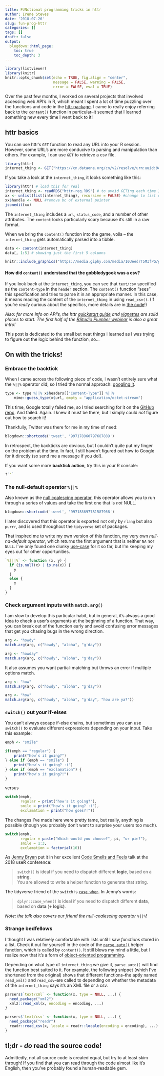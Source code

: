 ```yaml
---
title: FUNctional programming tricks in httr
author: Irene Steves
date: '2018-07-26'
slug: fun-prog-httr
categories: []
tags: []
draft: false
output:
  blogdown::html_page:
    toc: true
    toc_depth: 3
---
```


```r
library(listviewer)
library(knitr)
knitr::opts_chunk$set(echo = TRUE, fig.align = "center", 
                      message = FALSE, warning = FALSE,
                      error = FALSE, eval = TRUE)
```

Over the past few months, I worked on several projects that involved accessing web API's in R, which meant I spent a lot of time puzzling over the functions and code in the [httr package](https://github.com/r-lib/httr). I came to really enjoy referring back to the [`content()`](https://github.com/r-lib/httr/blob/1fc659856602f60ff75eb01903513244e3491ec2/R/content.r) function in particular--it seemed that I learned something new every time I went back to it!

## httr basics

You can use httr's `GET` function to read any URL into your R session. However, some URL's are more conducive to parsing and manipulation than others. For example, I can use `GET` to retrieve a csv file.

```r
library(httr)
internet_thing <- GET("https://cn.dataone.org/cn/v2/resolve/urn:uuid:9e123f84-ce0d-4094-b898-c9e73680eafa")
```

If you take a look at the `internet_thing`, it looks something like this: 

```r
library(httr) # load this for real
internet_thing <- readRDS("httr-req.RDS") # to avoid GETing each time I knit
xx <- unlist(list(internet_thing), recursive = FALSE) #change to list class
xx$handle <- NULL #remove bc of external pointer
jsonedit(xx)
```

The `internet_thing` includes a `url`, `status_code`, and a number of other attributes. The `content` looks particularly scary because it's still in a raw format. 

When we bring the `content()` function into the game, voila -- the `internet_thing` gets automatically parsed into a tibble. 

```r
data <- content(internet_thing)
data[, 1:5] # showing just the first 5 columns
```

```r
knitr::include_graphics("https://media.giphy.com/media/10UeedrT5MIfPG/giphy.gif")
```

#### How did `content()` understand that the gobbledygook was a csv?

If you look back at the `internet_thing`, you can see that `text/csv` specified as the `content-type` in the `header` section. The `content()` function "sees" this specification and tries to parse it in an appropriate manner.  In this case, it means reading the content of the `internet_thing` in using `read_csv()`. (If you're _really_ curious about the specifics, more details are in [the code](https://github.com/r-lib/httr/blob/1fc659856602f60ff75eb01903513244e3491ec2/R/content-parse.r#L66)!)

_Also: for more info on API's, the httr [quickstart guide](http://httr.r-lib.org/articles/quickstart.html) and [vignettes](http://httr.r-lib.org/articles/api-packages.html) are solid places to start. The first half of the [RStudio Plumber webinar](https://rstd.io/plumber-webinar) is also a great intro!_  

This post is dedicated to the small but neat things I learned as I was trying to figure out the logic behind the function, so...

## On with the **tricks**!

### Embrace the backtick

When I came across the following piece of code, I wasn't entirely sure what the `%||%` operator did, so I tried the normal approach: [googling it](https://www.google.com/search?q=%25%7C%7C%25&oq=%25%7C%7C%25&aqs=chrome..69i57.3928j0j7&sourceid=chrome&ie=UTF-8). 

```r
type <- type %||% x$headers[["Content-Type"]] %||%
    mime::guess_type(x$url, empty = "application/octet-stream")
```

This time, Google totally failed me, so I tried  searching for it on the [GitHub repo](https://github.com/r-lib/httr/search?q=%25%7C%7C%25&unscoped_q=%25%7C%7C%25). And failed. Again.  I knew it must be there, but I simply could _not_ figure out how to search it! 

Thankfully, Twitter was there for me in my time of need:

```r
blogdown::shortcode('tweet', '997178960797687809')
```

In retrospect, the backticks are obvious, but I couldn't quite put my finger on the problem at the time. In fact, I still haven't figured out how to Google for it directly (so send me a message if you do!).  

If you want some more **backtick action**, try this in your R console: 

```r
?`'`
```

### The null-default operator `%||%`

Also known as the [null coalescing operator](https://en.wikipedia.org/wiki/Null_coalescing_operator), this operator allows you to run through a series of values and take the first one that is _not_ NULL. 

```r
blogdown::shortcode('tweet', '997183697781587968')
```

I later discovered that this operator is exported not only by `rlang` but also `purrr`, and is used throughout the `tidyverse` set of packages.

That inspired me to write my own version of this function, my very own *null-na-default operator*, which returns the first argument that is neither `NA` nor `NULL`. I've only found one clunky [use-case](https://github.com/NCEAS/metajam/blob/51b7e54c4ac923a98685d4854191a8d92dc2891c/R/download_d1_data.R#L140) for it so far, but I'm keeping my eyes out for other opportunities.  

```r
`%|||%` <- function (x, y) {
  if (is.null(x) | is.na(x)) {
    y
  }
  else {
    x
  }
}
```

### Check argument inputs with `match.arg()`

I am slow to develop this particular habit, but in general, it's always a good idea to check a user's arguments at the beginning of a function. That way, you can break out of the function early and avoid confusing error messages that get you chasing bugs in the wrong direction.  

```r
arg <- "howdy"
match.arg(arg, c("howdy", "aloha", "g'day"))

arg <- "howday"
match.arg(arg, c("howdy", "aloha", "g'day"))
```

It also assumes you want partial-matching but throws an error if multiple options match.

```r
arg <- "how"
match.arg(arg, c("howdy", "aloha", "g'day"))

arg <- "how"
match.arg(arg, c("howdy", "aloha", "g'day", "how are ya?"))
```

### `switch()` out your if-elses

You can't always escape if-else chains, but sometimes you can use `switch()` to evaluate different expressions depending on your input. Take this example:

```r
emph <- "smile"

if(emph == "regular") {
    print("how's it going?")
} else if (emph == "smile") {
    print("how's it going? :)")
} else if (emph == "exclamation") {
    print("how's it going?!")
}
```

versus

```r
switch(emph,
       regular = print("how's it going?"),
       smile = print("how's it going? :)"),
       exclamation = print("how goes?!"))
```

The changes I've made here were pretty tame, but really, anything is possible (though you probably don't want to surprise your users too much).

```r
switch(emph,
       regular = paste("Which would you choose?", pi, "or pie?"),
       smile = 1:3,
       exclamation = factorial(10))
```

As [Jenny Bryan](https://twitter.com/jennybryan) put it in her excellent [Code Smells and Feels](rstd.io/code-smells) talk at the 2018 useR conference:

> `switch()` is ideal if you need to dispatch different **logic**, based on a **string**.  
> You are allowed to write a helper function to generate that string.

The tidyverse friend of the `switch` is [`case_when`](https://dplyr.tidyverse.org/reference/case_when.html). In Jenny's words: 

> `dplyr::case_when()` is ideal if you need to dispatch different **data**, based on **data (+ logic)**.

_Note: the talk also covers our friend the null-coalescing operator `%||%`!_

### Strange bedfellows

I thought I was relatively comfortable with lists until I saw _functions_ stored in a list.  Check it out for yourself in the code of the [`parse_auto()`](https://github.com/r-lib/httr/blob/1fc659856602f60ff75eb01903513244e3491ec2/R/content-parse.r#L66) helper function, which is called by `content()`.  It still blows my mind a little, but I realize now that it's a form of [object-oriented programming](http://adv-r.had.co.nz/OO-essentials.html).

Depending on what type of `internet_thing` we give it, `parse_auto()` will find the function best suited to it. For example, the following snippet (which I've shortened from the original) shows that different functions--the aptly named `read_xml()` and `read_csv`--are called to depending on whether the metadata of the `internet_thing` says it's an XML file or a csv.  

```r
parsers$`text/xml` <- function(x, type = NULL, ...) {
  need_package("xml2")
  xml2::read_xml(x, encoding = encoding, ...)
}

parsers$`text/csv` <- function(x, type = NULL, ...) {
  need_package("readr")
  readr::read_csv(x, locale = readr::locale(encoding = encoding), ...)
}
```

## tl;dr - _do_ read the source code!

Admittedly, not all source code is created equal, but try to at least skim through!  If you find that you can read through the code almost like it's English, then you've probably found a human-readable gem. 
